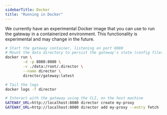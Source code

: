 ```yaml
---
sidebarTitle: Docker
title: "Running in Docker"
---
```


We currently have an experimental Docker image that you can use to run the gateway in a containerized environment. This functionality is experimental and may change in the future.

```bash
# Start the gateway container, listening on port 8080
# Mount the data directory to persist the gateway's state (config files, etc)
docker run \
        -d -p 8080:8080 \
        -v ./data:/root/.director \
        --name director \
        director/gateway:latest

# Tail the logs
docker logs -f director

# Interact with the gateway using the CLI, on the host machine
GATEWAY_URL=http://localhost:8080 director create my-proxy
GATEWAY_URL=http://localhost:8080 director add my-proxy --entry fetch
```